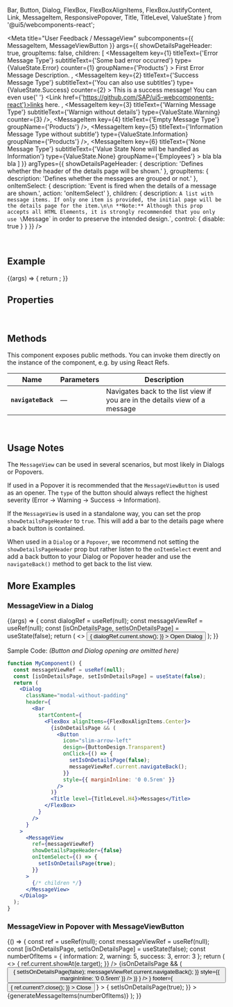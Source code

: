   Bar,
  Button,
  Dialog,
  FlexBox,
  FlexBoxAlignItems,
  FlexBoxJustifyContent,
  Link,
  MessageItem,
  ResponsivePopover,
  Title,
  TitleLevel,
  ValueState
} from '@ui5/webcomponents-react';

<Meta
  title="User Feedback / MessageView"
  subcomponents={{ MessageItem, MessageViewButton }}
  args={{
    showDetailsPageHeader: true,
    groupItems: false,
    children: [
      <MessageItem
        key={1}
        titleText={'Error Message Type'}
        subtitleText={'Some bad error occurred'}
        type={ValueState.Error}
        counter={1}
        groupName={'Products'}
      >
        First Error Message Description.
      </MessageItem>,
      <MessageItem
        key={2}
        titleText={'Success Message Type'}
        subtitleText={'You can also use subtitles'}
        type={ValueState.Success}
        counter={2}
      >
        This is a success message! You can even use{' '}
        <Link href={'https://github.com/SAP/ui5-webcomponents-react'}>links here</Link>.
      </MessageItem>,
      <MessageItem
        key={3}
        titleText={'Warning Message Type'}
        subtitleText={'Warnign without details'}
        type={ValueState.Warning}
        counter={3}
      />,
      <MessageItem key={4} titleText={'Empty Message Type'} groupName={'Products'} />,
      <MessageItem
        key={5}
        titleText={'Information Message Type without subtitle'}
        type={ValueState.Information}
        groupName={'Products'}
      />,
      <MessageItem
        key={6}
        titleText={'None Message Type'}
        subtitleText={'Value State None will be handled as Information'}
        type={ValueState.None}
        groupName={'Employees'}
      >
        bla bla bla
      </MessageItem>
    ]
  }}
  argTypes={{
    showDetailsPageHeader: { description: 'Defines whether the header of the details page will be shown.' },
    groupItems: { description: 'Defines whether the messages are grouped or not.' },
    onItemSelect: { description: 'Event is fired when the details of a message are shown.', action: 'onItemSelect' },
    children: {
      description: `A list with message items. If only one item is provided, the initial page will be the details page for the item.\n\n
**Note:** Although this prop accepts all HTML Elements, it is strongly recommended that you only use \`Message\` in order to preserve the intended design.`,
      control: { disable: true }
    }
  }}
/>

<DocsHeader />

<br />

## Example

<Canvas>
  <Story name="Default">
    {(args) => {
      return <MessageView {...args} />;
    }}
  </Story>
</Canvas>

## Properties

<ArgsTableWithNote story="^" />

<br />

## Methods

This component exposes public methods. You can invoke them directly on the instance of the component, e.g. by using React Refs.

| Name               | Parameters | Description                                                                 |
| ------------------ | ---------- | --------------------------------------------------------------------------- |
| **`navigateBack`** | —          | Navigates back to the list view if you are in the details view of a message |

<br />

## Usage Notes

The `MessageView` can be used in several scenarios, but most likely in Dialogs or Popovers.

If used in a Popover it is recommended that the `MessageViewButton` is used as an opener.
The `type` of the button should always reflect the highest severity (Error -> Warning -> Success -> Information).

If the `MessageView` is used in a standalone way, you can set the prop `showDetailsPageHeader` to `true`.
This will add a bar to the details page where a back button is contained.

When used in a `Dialog` or a `Popover`, we recommend not setting the `showDetailsPageHeader` prop but rather listen
to the `onItemSelect` event and add a back button to your Dialog or Popover header and use the `navigateBack()` method
to get back to the list view.

## More Examples

### MessageView in a Dialog

<Canvas>
  <Story name="Message View in Dialog">
    {(args) => {
      const dialogRef = useRef(null);
      const messageViewRef = useRef(null);
      const [isOnDetailsPage, setIsOnDetailsPage] = useState(false);
      return (
        <>
          <Button
            onClick={() => {
              dialogRef.current.show();
            }}
          >
            Open Dialog
          </Button>
          <Dialog
            ref={dialogRef}
            style={{ width: '400px' }}
            className="contentPartNoPadding headerPartNoPadding"
            header={
              <Bar
                startContent={
                  <FlexBox alignItems={FlexBoxAlignItems.Center}>
                    {isOnDetailsPage && (
                      <Button
                        icon="slim-arrow-left"
                        design={ButtonDesign.Transparent}
                        onClick={() => {
                          setIsOnDetailsPage(false);
                          messageViewRef.current.navigateBack();
                        }}
                        style={{ marginInline: '0 0.5rem' }}
                      />
                    )}
                    <Title level={TitleLevel.H4}>Messages</Title>
                  </FlexBox>
                }
              />
            }
            footer={
              <FlexBox
                alignItems={FlexBoxAlignItems.Center}
                justifyContent={FlexBoxJustifyContent.End}
                style={{
                  width: '100%',
                  boxSizing: 'border-box'
                }}
              >
                <Button
                  design={ButtonDesign.Transparent}
                  onClick={() => {
                    dialogRef.current?.close();
                  }}
                >
                  Close
                </Button>
              </FlexBox>
            }
          >
            <MessageView
              ref={messageViewRef}
              {...args}
              showDetailsPageHeader={false}
              onItemSelect={() => {
                setIsOnDetailsPage(true);
              }}
            />
          </Dialog>
        </>
      );
    }}
  </Story>
</Canvas>

Sample Code: _(Button and Dialog opening are omitted here)_

```jsx
function MyComponent() {
  const messageViewRef = useRef(null);
  const [isOnDetailsPage, setIsOnDetailsPage] = useState(false);
  return (
    <Dialog
      className="modal-without-padding"
      header={
        <Bar
          startContent={
            <FlexBox alignItems={FlexBoxAlignItems.Center}>
              {isOnDetailsPage && (
                <Button
                  icon="slim-arrow-left"
                  design={ButtonDesign.Transparent}
                  onClick={() => {
                    setIsOnDetailsPage(false);
                    messageViewRef.current.navigateBack();
                  }}
                  style={{ marginInline: '0 0.5rem' }}
                />
              )}
              <Title level={TitleLevel.H4}>Messages</Title>
            </FlexBox>
          }
        />
      }
    >
      <MessageView
        ref={messageViewRef}
        showDetailsPageHeader={false}
        onItemSelect={() => {
          setIsOnDetailsPage(true);
        }}
      >
        {/* children */}
      </MessageView>
    </Dialog>
  );
}
```

### MessageView in Popover with MessageViewButton

<Canvas>
  <Story name="with MessageViewButton">
    {() => {
      const ref = useRef(null);
      const messageViewRef = useRef(null);
      const [isOnDetailsPage, setIsOnDetailsPage] = useState(false);
      const numberOfItems = {
        information: 2,
        warning: 5,
        success: 3,
        error: 3
      };
      return (
        <>
          <MessageViewButton
            counter={3}
            type={ValueState.Error}
            onClick={(e) => {
              ref.current.showAt(e.target);
            }}
          />
          <ResponsivePopover
            ref={ref}
            headerText="Messages"
            className="contentPartNoPadding headerPartNoPadding"
            header={
              <Bar
                startContent={
                  <FlexBox alignItems={FlexBoxAlignItems.Center}>
                    {isOnDetailsPage && (
                      <Button
                        design={ButtonDesign.Transparent}
                        icon="slim-arrow-left"
                        onClick={() => {
                          setIsOnDetailsPage(false);
                          messageViewRef.current.navigateBack();
                        }}
                        style={{ marginInline: '0 0.5rem' }}
                      />
                    )}
                    <Title level={TitleLevel.H4}>Messages</Title>
                  </FlexBox>
                }
              />
            }
            footer={
              <FlexBox
                alignItems={FlexBoxAlignItems.Center}
                justifyContent={FlexBoxJustifyContent.End}
                style={{
                  paddingBlock: '0.25rem',
                  width: '100%',
                  boxSizing: 'border-box'
                }}
              >
                <Button
                  design={ButtonDesign.Transparent}
                  onClick={() => {
                    ref.current?.close();
                  }}
                >
                  Close
                </Button>
              </FlexBox>
            }
          >
            <MessageView
              ref={messageViewRef}
              showDetailsPageHeader={false}
              groupItems
              onItemSelect={() => {
                setIsOnDetailsPage(true);
              }}
            >
              {generateMessageItems(numberOfItems)}
            </MessageView>
          </ResponsivePopover>
        </>
      );
    }}
  </Story>
</Canvas>

<Footer />
